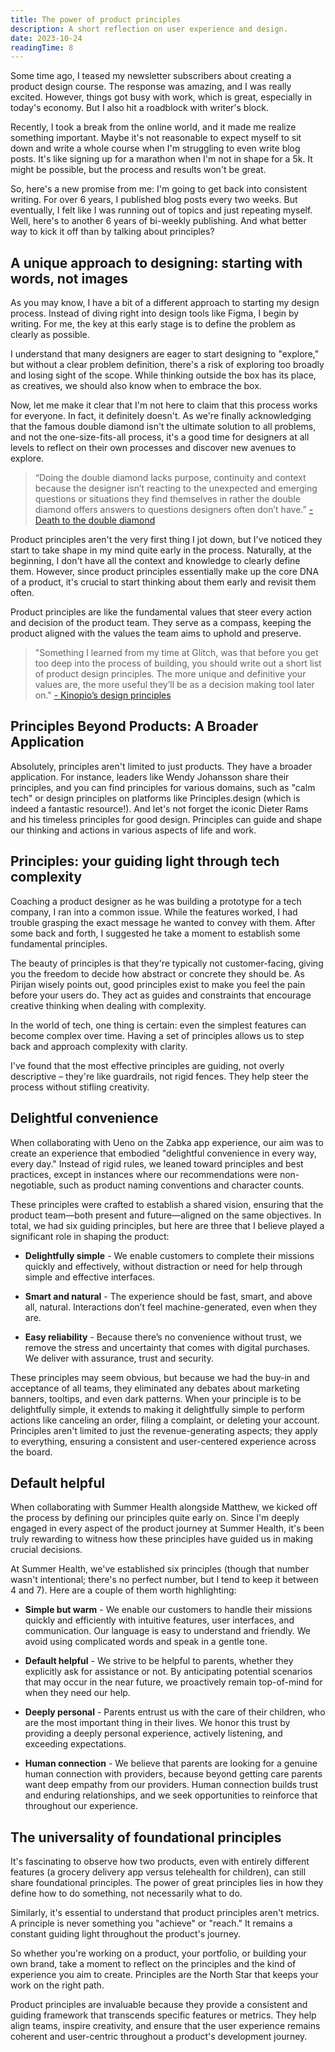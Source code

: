 ```yaml
---
title: The power of product principles
description: A short reflection on user experience and design.
date: 2023-10-24
readingTime: 8
---
```


Some time ago, I teased my newsletter subscribers about creating a product design course. The response was amazing, and I was really excited. However, things got busy with work, which is great, especially in today's economy. But I also hit a roadblock with writer's block.

Recently, I took a break from the online world, and it made me realize something important. Maybe it's not reasonable to expect myself to sit down and write a whole course when I'm struggling to even write blog posts. It's like signing up for a marathon when I'm not in shape for a 5k. It might be possible, but the process and results won't be great.

So, here's a new promise from me: I'm going to get back into consistent writing. For over 6 years, I published blog posts every two weeks. But eventually, I felt like I was running out of topics and just repeating myself. Well, here's to another 6 years of bi-weekly publishing. And what better way to kick it off than by talking about principles?

## A unique approach to designing: starting with words, not images

As you may know, I have a bit of a different approach to starting my design process. Instead of diving right into design tools like Figma, I begin by writing. For me, the key at this early stage is to define the problem as clearly as possible.

I understand that many designers are eager to start designing to "explore," but without a clear problem definition, there's a risk of exploring too broadly and losing sight of the scope. While thinking outside the box has its place, as creatives, we should also know when to embrace the box.

Now, let me make it clear that I'm not here to claim that this process works for everyone. In fact, it definitely doesn't. As we're finally acknowledging that the famous double diamond isn't the ultimate solution to all problems, and not the one-size-fits-all process, it's a good time for designers at all levels to reflect on their own processes and discover new avenues to explore.

> “Doing the double diamond lacks purpose, continuity and context because the designer isn’t reacting to the unexpected and emerging questions or situations they find themselves in rather the double diamond offers answers to questions designers often don’t have.” 
[- Death to the double diamond](https://uxdesign.cc/death-to-the-double-diamond-296b1c4e51c4)

Product principles aren't the very first thing I jot down, but I've noticed they start to take shape in my mind quite early in the process. Naturally, at the beginning, I don't have all the context and knowledge to clearly define them. However, since product principles essentially make up the core DNA of a product, it's crucial to start thinking about them early and revisit them often.

Product principles are like the fundamental values that steer every action and decision of the product team. They serve as a compass, keeping the product aligned with the values the team aims to uphold and preserve.

> "Something I learned from my time at Glitch, was that before you get too deep into the process of building, you should write out a short list of product design principles. The more unique and definitive your values are, the more useful they’ll be as a decision making tool later on." 
[- Kinopio’s design principles](http://pketh.org/design-principles.html)

## Principles Beyond Products: A Broader Application

Absolutely, principles aren't limited to just products. They have a broader application. For instance, leaders like Wendy Johansson share their principles, and you can find principles for various domains, such as "calm tech" or design principles on platforms like Principles.design (which is indeed a fantastic resource!). And let's not forget the iconic Dieter Rams and his timeless principles for good design. Principles can guide and shape our thinking and actions in various aspects of life and work.

## Principles: your guiding light through tech complexity

Coaching a product designer as he was building a prototype for a tech company, I ran into a common issue. While the features worked, I had trouble grasping the exact message he wanted to convey with them. After some back and forth, I suggested he take a moment to establish some fundamental principles.

The beauty of principles is that they're typically not customer-facing, giving you the freedom to decide how abstract or concrete they should be. As Pirijan wisely points out, good principles exist to make you feel the pain before your users do. They act as guides and constraints that encourage creative thinking when dealing with complexity.

In the world of tech, one thing is certain: even the simplest features can become complex over time. Having a set of principles allows us to step back and approach complexity with clarity.

I've found that the most effective principles are guiding, not overly descriptive – they're like guardrails, not rigid fences. They help steer the process without stifling creativity.

## Delightful convenience

When collaborating with Ueno on the Zabka app experience, our aim was to create an experience that embodied "delightful convenience in every way, every day." Instead of rigid rules, we leaned toward principles and best practices, except in instances where our recommendations were non-negotiable, such as product naming conventions and character counts.

These principles were crafted to establish a shared vision, ensuring that the product team—both present and future—aligned on the same objectives. In total, we had six guiding principles, but here are three that I believe played a significant role in shaping the product:

- **Delightfully simple** - We enable customers to complete their missions quickly and effectively, without distraction or need for help through simple and effective interfaces.

- **Smart and natural** - The experience should be fast, smart, and above all, natural. Interactions don’t feel machine-generated, even when they are.

- **Easy reliability** - Because there’s no convenience without trust, we remove the stress and uncertainty that comes with digital purchases. We deliver with assurance, trust and security.

These principles may seem obvious, but because we had the buy-in and acceptance of all teams, they eliminated any debates about marketing banners, tooltips, and even dark patterns. When your principle is to be delightfully simple, it extends to making it delightfully simple to perform actions like canceling an order, filing a complaint, or deleting your account. Principles aren't limited to just the revenue-generating aspects; they apply to everything, ensuring a consistent and user-centered experience across the board.

## Default helpful

When collaborating with Summer Health alongside Matthew, we kicked off the process by defining our principles quite early on. Since I'm deeply engaged in every aspect of the product journey at Summer Health, it's been truly rewarding to witness how these principles have guided us in making crucial decisions.

At Summer Health, we've established six principles (though that number wasn't intentional; there's no perfect number, but I tend to keep it between 4 and 7). Here are a couple of them worth highlighting:

- **Simple but warm** - We enable our customers to handle their missions quickly and efficiently with intuitive features, user interfaces, and communication. Our language is easy to understand and friendly. We avoid using complicated words and speak in a gentle tone.

- **Default helpful** - We strive to be helpful to parents, whether they explicitly ask for assistance or not. By anticipating potential scenarios that may occur in the near future, we proactively remain top-of-mind for when they need our help.

- **Deeply personal** - Parents entrust us with the care of their children, who are the most important thing in their lives. We honor this trust by providing a deeply personal experience, actively listening, and exceeding expectations.

- **Human connection** - We believe that parents are looking for a genuine human connection with providers, because beyond getting care parents want deep empathy from our providers. Human connection builds trust and enduring relationships, and we seek opportunities to reinforce that throughout our experience.

## The universality of foundational principles

It's fascinating to observe how two products, even with entirely different features (a grocery delivery app versus telehealth for children), can still share foundational principles. The power of great principles lies in how they define how to do something, not necessarily what to do.

Similarly, it's essential to understand that product principles aren't metrics. A principle is never something you "achieve" or "reach." It remains a constant guiding light throughout the product's journey.

So whether you're working on a product, your portfolio, or building your own brand, take a moment to reflect on the principles and the kind of experience you aim to create. Principles are the North Star that keeps your work on the right path.

Product principles are invaluable because they provide a consistent and guiding framework that transcends specific features or metrics. They help align teams, inspire creativity, and ensure that the user experience remains coherent and user-centric throughout a product's development journey.